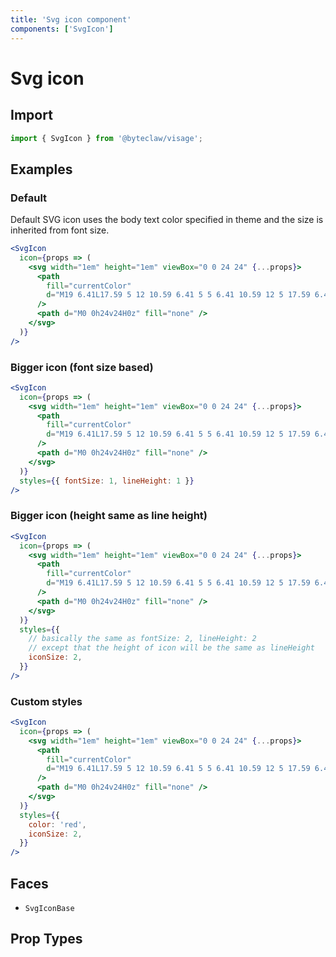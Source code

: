 ```yaml
---
title: 'Svg icon component'
components: ['SvgIcon']
---
```


# Svg icon

## Import

```js transpile=false
import { SvgIcon } from '@byteclaw/visage';
```

## Examples

### Default

Default SVG icon uses the body text color specified in theme and the size is inherited from font size.

```jsx live=true
<SvgIcon
  icon={props => (
    <svg width="1em" height="1em" viewBox="0 0 24 24" {...props}>
      <path
        fill="currentColor"
        d="M19 6.41L17.59 5 12 10.59 6.41 5 5 6.41 10.59 12 5 17.59 6.41 19 12 13.41 17.59 19 19 17.59 13.41 12z"
      />
      <path d="M0 0h24v24H0z" fill="none" />
    </svg>
  )}
/>
```

### Bigger icon (font size based)

```jsx live=true
<SvgIcon
  icon={props => (
    <svg width="1em" height="1em" viewBox="0 0 24 24" {...props}>
      <path
        fill="currentColor"
        d="M19 6.41L17.59 5 12 10.59 6.41 5 5 6.41 10.59 12 5 17.59 6.41 19 12 13.41 17.59 19 19 17.59 13.41 12z"
      />
      <path d="M0 0h24v24H0z" fill="none" />
    </svg>
  )}
  styles={{ fontSize: 1, lineHeight: 1 }}
/>
```

### Bigger icon (height same as line height)

```jsx live=true
<SvgIcon
  icon={props => (
    <svg width="1em" height="1em" viewBox="0 0 24 24" {...props}>
      <path
        fill="currentColor"
        d="M19 6.41L17.59 5 12 10.59 6.41 5 5 6.41 10.59 12 5 17.59 6.41 19 12 13.41 17.59 19 19 17.59 13.41 12z"
      />
      <path d="M0 0h24v24H0z" fill="none" />
    </svg>
  )}
  styles={{
    // basically the same as fontSize: 2, lineHeight: 2
    // except that the height of icon will be the same as lineHeight
    iconSize: 2,
  }}
/>
```

### Custom styles

```jsx live=true
<SvgIcon
  icon={props => (
    <svg width="1em" height="1em" viewBox="0 0 24 24" {...props}>
      <path
        fill="currentColor"
        d="M19 6.41L17.59 5 12 10.59 6.41 5 5 6.41 10.59 12 5 17.59 6.41 19 12 13.41 17.59 19 19 17.59 13.41 12z"
      />
      <path d="M0 0h24v24H0z" fill="none" />
    </svg>
  )}
  styles={{
    color: 'red',
    iconSize: 2,
  }}
/>
```

## Faces

- `SvgIconBase`

## Prop Types

<PropTypes component="SvgIcon" />
